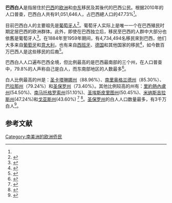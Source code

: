 '''巴西白人'''是指居住於[[巴西|巴西]]的[[欧洲|欧洲]]和[[中东|中东]]移民及其後代的巴西公民。根据2010年的人口普查，巴西白人共有91,051,646人，占巴西總人口的47.73%<ref name="ibge.gov.br 2010" />。

目前巴西白人的主要祖先是[[葡萄牙人|葡萄牙人]]<ref name="sephardic">{{Cite web |url=https://www.biorxiv.org/content/biorxiv/early/2018/01/23/252155.full.pdf |title=Latin Americans show wide-spread Converso ancestry and the imprint of local Native ancestry on physical appearance |access-date=2020-11-21 |archive-date=2020-11-14 |archive-url=https://web.archive.org/web/20201114051321/https://www.biorxiv.org/content/biorxiv/early/2018/01/23/252155.full.pdf |dead-url=no }}</ref>。葡萄牙人实际上是唯一一个在巴西殖民时期定居巴西的欧洲群体。此外，即使在巴西独立后，移民至巴西的人群中大部分也依舊是葡萄牙人<ref name="probe">{{Cite web |url=http://www.scielo.br/scielo.php?script=sci_arttext&pid=S0100-879X2009005000026&lng=en&nrm=iso&tlng=en |title=DNA tests probe the genomic ancestry of Brazilians |access-date=2020-11-21 |archive-date=2021-03-11 |archive-url=https://web.archive.org/web/20210311055043/http://www.scielo.br/scielo.php?script=sci_arttext&pid=S0100-879X2009005000026&lng=en&nrm=iso&tlng=en |dead-url=no }}</ref>。在1884年至1959年期间，有4,734,494名移民來到巴西，他们大多来自[[葡萄牙|葡萄牙]]和[[意大利|意大利]]，也有来自[[西班牙|西班牙]]、[[德国|德国]]和其他国家的移民<ref>{{Cite web|title=IBGE - Brasil: 500 anos de povoamento - estatísticas do povoamento - imigração por nacionalidade (1884/1933)|url=https://brasil500anos.ibge.gov.br/estatisticas-do-povoamento/imigracao-por-nacionalidade-1884-1933|work=brasil500anos.ibge.gov.br|access-date=2020-11-21|archive-date=2020-08-11|archive-url=https://web.archive.org/web/20200811061845/https://brasil500anos.ibge.gov.br/estatisticas-do-povoamento/imigracao-por-nacionalidade-1884-1933|dead-url=no}}</ref>，如今数百万巴西人是这些移民的后裔<ref name="IPEA">{{Cite web|title=SOBRENOMES E ANCESTRALIDADE NO BRASIL|url=http://www.ipea.gov.br/portal/images/stories/PDFs/TDs/td_2229.pdf|accessdate=2020-05-17|author=Leonardo Monasterio|date=September 2016|publisher=IPEA|archive-date=2019-10-26|archive-url=https://web.archive.org/web/20191026152702/http://www.ipea.gov.br/portal/images/stories/PDFs/TDs/td_2229.pdf|dead-url=no}}</ref>。

巴西白人人口遍布巴西全境，但比例最高的是巴西最南部的三个州，在人口普查中，79.8%的人声称自己是白人，而东南部地区的人数最多<ref name="igbe pnad 2006">{{Cite web|title=PNAD 2006|url=http://www.ibge.gov.br/home/estatistica/populacao/trabalhoerendimento/pnad2006/sintese/tab1_2.pdf|accessdate=19 August 2017|work=Ibge.gov.br|archiveurl=https://web.archive.org/web/20120222015251/http://www.ibge.gov.br/home/estatistica/populacao/trabalhoerendimento/pnad2006/sintese/tab1_2.pdf|archivedate=22 February 2012}}</ref>。 

白人比例最高的州是：[[圣卡塔琳娜州|圣卡塔琳娜州]]（88.96%）、[[南里奥格兰德州|南里奥格兰德州]]（85.30%）、[[巴拉那州|巴拉那州]]（79.24%）和[[圣保罗州|圣保罗州]]（73.40%）。其他比例较高的州有：[[里約熱內盧州|里約熱內盧州]](54.50%)、[[南马托格罗索州|南马托格罗索州]](51.10%)、[[圣埃斯皮里图州|圣埃斯皮里图州]](50.45%)、[[米纳斯吉拉斯州|米纳斯吉拉斯州]](47.24%)和[[戈亚斯州|戈亚斯州]](43.60%) <ref>{{Cite news|url=https://www.infoescola.com/geografia/populacao-de-goias/|title=População de Goiás – Geografia|work=InfoEscola|accessdate=16 August 2018|language=pt-BR}}</ref> <ref name="Dados do Censo">{{Cite web|title=Dados do Censo|url=http://m.brasilescola.uol.com.br/brasil/a-populacao-goias.htm|accessdate=29 March 2016|work=Brasilescola.uol|archive-date=2017-08-16|archive-url=https://web.archive.org/web/20170816063723/http://m.brasilescola.uol.com.br/brasil/a-populacao-goias.htm|dead-url=no}}</ref>。[[圣保罗州|圣保罗州]]的白人人口数量最多，有3千万白人<ref name="auto5">{{Cite web|title=Censo Brasil 2010|url=http://noticias.uol.com.br/cotidiano/listas/curiosidades-do-censo-sobre-raca-no-brasil.jhtm|accessdate=29 March 2016|work=Noticias.uol.com.br|archive-date=2021-02-23|archive-url=https://web.archive.org/web/20210223134022/https://noticias.uol.com.br/cotidiano/listas/curiosidades-do-censo-sobre-raca-no-brasil.jhtm|dead-url=no}}</ref>。

==参考文献==
{{reflist}}

[[Category:南美洲的欧洲侨民|Category:南美洲的欧洲侨民]]